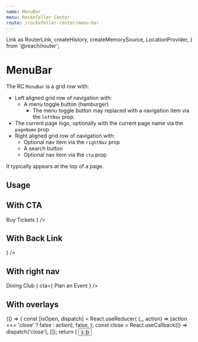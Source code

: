 ```yaml
---
name: MenuBar
menu: Rockefeller Center
route: /rockefeller-center/menu-bar
---
```


  Link as RouterLink,
  createHistory,
  createMemorySource,
  LocationProvider,
} from '@reach/router';

# MenuBar

The RC `MenuBar` is a grid row with:

- Left aligned grid row of navigation with:
  - A menu toggle button (hamburger)
    - The menu toggle button may replaced with a navigation item
      via the `leftNav` prop.
- The current page logo, optionally with the current page name
  via the `pageName` prop
- Right aligned grid row of navigation with:
  - Optional nav item via the `rightNav` prop
  - A search button
  - Optional nav item via the `cta` prop

It typically appears at the top of a page.

<Props of={MenuBar} />

## Usage

<Playground>
  <MenuBar logoLink={null} />
  <MenuBar logoLink={null} pageName="The Christmas Tree Lighting" />
  <MenuBar logoLink={null} logo="Rockefeller Center Tour" />
  <MenuBar logoLink={null} logo="Top of the Rock" />
  <MenuBar logoLink={null} logo="Observation Deck" />
  <MenuBar logoLink={null} logo="The Rink" />
  <MenuBar logoLink={null} logo="620 Loft and Garden" />
  <MenuBar logoLink={null} logo="Rainbow Room" />
  <MenuBar logoLink={null} logo="Rainbow Room" pageName="Bar SixtyFive" />
</Playground>

## With CTA

<Playground>
  <MenuBar
    cta={
      <Link variant="button" to="#">
        Buy Tickets
      </Link>
    }
  />
</Playground>

## With Back Link

<Playground>
  <MenuBar leftNav={<ArrowLink reverse href="#" label="Back" />} />
</Playground>

## With right nav

<Playground>
  <MenuBar
    logo="Rainbow Room"
    pageName="Bar SixtyFive"
    rightNav={
      <Link variant="underline" to="#">
        Dining Club
      </Link>
    }
    cta={
      <Link variant="button" to="#">
        Plan an Event
      </Link>
    }
  />
</Playground>

## With overlays

<Playground>
  {() => {
    const [isOpen, dispatch] = React.useReducer(
      (_, action) => (action === 'close' ? false : action),
      false,
    );
    const close = React.useCallback(() => dispatch('close'), []);
    return (
      <React.Fragment>
        <MenuBar isOpen={isOpen} onOpen={dispatch} onClose={close} />
        <Modal
          isOpen={Boolean(isOpen)}
          onClose={close}
          sx={{flex: 1, display: 'grid', placeItems: 'center center'}}
        >
          <Button
            bg="background"
            onClick={close}
            children={`Close ${isOpen}`}
          />
        </Modal>
      </React.Fragment>
    );
  }}
</Playground>
